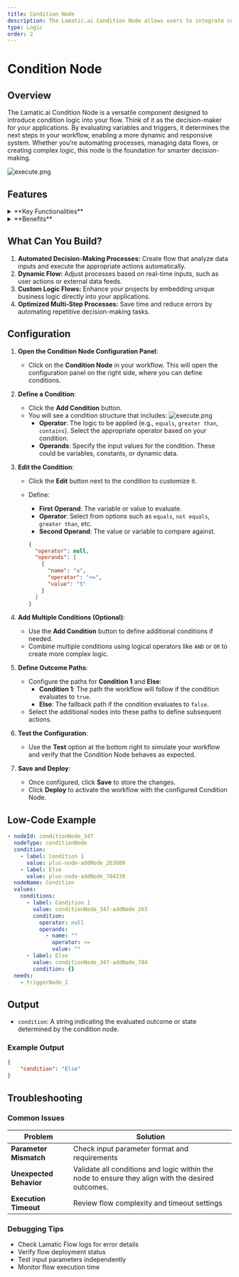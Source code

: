 ```yaml
---
title: Condition Node
description: The Lamatic.ai Condition Node allows users to integrate custom logic into their flow with ease.
type: Logic
order: 2
---
```


# Condition Node 
<NodeOverview slug="condition-node" type="logic" />

## Overview

The Lamatic.ai Condition Node is a versatile component designed to introduce condition logic into your flow. Think of it as the decision-maker for your applications. By evaluating variables and triggers, it determines the next steps in your workflow, enabling a more dynamic and responsive system. Whether you’re automating processes, managing data flows, or creating complex logic, this node is the foundation for smarter decision-making.

![execute.png](../img/condition/condition.webp)

## Features

<details>
  <summary>**Key Functionalities**</summary>
  1. **User-Friendly Interface:** Intuitive drag-and-drop design for building flows without coding expertise. 
  2. **Event Triggering:** Define conditions that react to real-time events, ensuring dynamic responses. 
  3. **Dynamic Input Handling:** Incorporate variables and real-time data to create adaptive flows. 
  4. **Multi-Step Optimization:** Streamline lengthy flows by dynamically adjusting based on the outcomes of each step.
</details>

<details>
  <summary>**Benefits**</summary>
  1. **Enhanced Decision-Making:** Automate complex logic with ease, reducing manual intervention. 
  2. **Increased Efficiency:** Adapt flows to real-time changes, ensuring processes remain optimized. 
  3. **Reduced Errors:** Automate repetitive decision-making tasks to minimize human error. 
  4. **Improved Scalability:** Build reusable and adaptable flow components for diverse applications.
</details>

## What Can You Build?

1. **Automated Decision-Making Processes:** Create flow that analyze data inputs and execute the appropriate actions automatically.
1. **Dynamic Flow:** Adjust processes based on real-time inputs, such as user actions or external data feeds.
1. **Custom Logic Flows:** Enhance your projects by embedding unique business logic directly into your applications.
1. **Optimized Multi-Step Processes:** Save time and reduce errors by automating repetitive decision-making tasks.

## Configuration

1. **Open the Condition Node Configuration Panel**:

   - Click on the **Condition Node** in your workflow. This will open the configuration panel on the right side, where you can define conditions.

2. **Define a Condition**:

   - Click the **Add Condition** button.
   - You will see a condition structure that includes:
     ![execute.png](../img/condition/condition-setup.webp)
     - **Operator**: The logic to be applied (e.g., `equals`, `greater than`, `contains`). Select the appropriate operator based on your condition.
     - **Operands**: Specify the input values for the condition. These could be variables, constants, or dynamic data.

3. **Edit the Condition**:

   - Click the **Edit** button next to the condition to customize it.
   - Define:

     - **First Operand**: The variable or value to evaluate.
     - **Operator**: Select from options such as `equals`, `not equals`, `greater than`, etc.
     - **Second Operand**: The value or variable to compare against.

     ```json
     {
       "operator": null,
       "operands": [
         {
           "name": "a",
           "operator": "<=",
           "value": "5"
         }
       ]
     }
     ```

4. **Add Multiple Conditions (Optional)**:

   - Use the **Add Condition** button to define additional conditions if needed.
   - Combine multiple conditions using logical operators like `AND` or `OR` to create more complex logic.

5. **Define Outcome Paths**:

   - Configure the paths for **Condition 1** and **Else**:
     - **Condition 1**: The path the workflow will follow if the condition evaluates to `true`.
     - **Else**: The fallback path if the condition evaluates to `false`.
   - Select the additional nodes into these paths to define subsequent actions.

6. **Test the Configuration**:

   - Use the **Test** option at the bottom right to simulate your workflow and verify that the Condition Node behaves as expected.

7. **Save and Deploy**:
   - Once configured, click **Save** to store the changes.
   - Click **Deploy** to activate the workflow with the configured Condition Node.

## Low-Code Example

```yaml
- nodeId: conditionNode_347
  nodeType: conditionNode
  condition:
    - label: Condition 1
      value: plus-node-addNode_263609
    - label: Else
      value: plus-node-addNode_784238
  nodeName: Condition
  values:
    conditions:
      - label: Condition 1
        value: conditionNode_347-addNode_263
        condition:
          operator: null
          operands:
            - name: ""
              operator: <=
              value: ""
      - label: Else
        value: conditionNode_347-addNode_784
        condition: {}
  needs:
    - triggerNode_1
```

## Output 
- `condition`: A string indicating the evaluated outcome or state determined by the condition node.

### Example Output

```json
{
    "condition": "Else"
}
```

## Troubleshooting

### Common Issues

| **Problem**             | **Solution**                                                                                      |
| ----------------------- | ------------------------------------------------------------------------------------------------- |
| **Parameter Mismatch**  | Check input parameter format and requirements                                                     |
| **Unexpected Behavior** | Validate all conditions and logic within the node to ensure they align with the desired outcomes. |
| **Execution Timeout**   | Review flow complexity and timeout settings                                                       |

### Debugging Tips

- Check Lamatic Flow logs for error details
- Verify flow deployment status
- Test input parameters independently
- Monitor flow execution time
